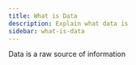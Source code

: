 ```yaml
---
title: What is Data
description: Explain what data is
sidebar: what-is-data
---
```


Data is a raw source of information
